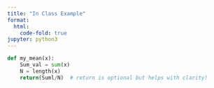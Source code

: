 ```yaml
---
title: "In Class Example"
format:
  html:
    code-fold: true
jupyter: python3
---
```


```python
def my_mean(x):
    Sum_val = sum(x)
    N = length(x)
    return(Suml/N)  # return is optional but helps with clarity!
```
